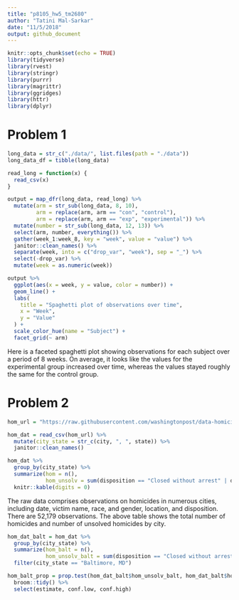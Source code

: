 ```yaml
---
title: "p8105_hw5_tm2680"
author: "Tatini Mal-Sarkar"
date: "11/5/2018"
output: github_document
---
```


```r
knitr::opts_chunk$set(echo = TRUE)
library(tidyverse)
library(rvest)
library(stringr)
library(purrr)
library(magrittr)
library(ggridges)
library(httr)
library(dplyr)
```


# Problem 1
```r
long_data = str_c("./data/", list.files(path = "./data"))
long_data_df = tibble(long_data)

read_long = function(x) {
  read_csv(x)
}

output = map_dfr(long_data, read_long) %>% 
  mutate(arm = str_sub(long_data, 8, 10),
         arm = replace(arm, arm == "con", "control"),
         arm = replace(arm, arm == "exp", "experimental")) %>% 
  mutate(number = str_sub(long_data, 12, 13)) %>% 
  select(arm, number, everything()) %>% 
  gather(week_1:week_8, key = "week", value = "value") %>%
  janitor::clean_names() %>% 
  separate(week, into = c("drop_var", "week"), sep = "_") %>% 
  select(-drop_var) %>% 
  mutate(week = as.numeric(week))

output %>% 
  ggplot(aes(x = week, y = value, color = number)) +
  geom_line() +
  labs(
    title = "Spaghetti plot of observations over time",
    x = "Week",
    y = "Value"
  ) +
  scale_color_hue(name = "Subject") +
  facet_grid(~ arm)
```

Here is a faceted spaghetti plot showing observations for each subject over a period of 8 weeks. On average, it looks like the values for the experimental group increased over time, whereas the values stayed roughly the same for the control group.


# Problem 2

```r
hom_url = "https://raw.githubusercontent.com/washingtonpost/data-homicides/master/homicide-data.csv"

hom_dat = read_csv(hom_url) %>% 
  mutate(city_state = str_c(city, ", ", state)) %>% 
  janitor::clean_names() 

hom_dat %>% 
  group_by(city_state) %>% 
  summarize(hom = n(),
            hom_unsolv = sum(disposition == "Closed without arrest" | disposition == "Open/No arrest")) %>% 
  knitr::kable(digits = 0)
```

The raw data comprises observations on homicides in numerous cities, including date, victim name, race, and gender, location, and disposition. There are 52,179 observations. The above table shows the total number of homicides and number of unsolved homicides by city.

```r
hom_dat_balt = hom_dat %>% 
  group_by(city_state) %>% 
  summarize(hom_balt = n(),
            hom_unsolv_balt = sum(disposition == "Closed without arrest" | disposition == "Open/No arrest")) %>% 
  filter(city_state == "Baltimore, MD") 

hom_balt_prop = prop.test(hom_dat_balt$hom_unsolv_balt, hom_dat_balt$hom_balt, p = NULL) %>% 
  broom::tidy() %>% 
  select(estimate, conf.low, conf.high)
```

